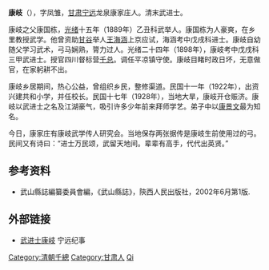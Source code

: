 '''康岐'''（{{bd|1870年||1932年||Kang康}}），字凤雏，[[甘肃|甘肃]][[宁远|宁远]]龙泉康家庄人。清末武进士。

康岐之父康国栋，[[光绪|光绪]]十五年（1889年）乙丑科武举人。康国栋为人豪爽，在乡里教授武学。他曾资助[[甘谷|甘谷]]举人[[王海涵|王海涵]]上京应试，海涵考中戊戌科进士。康岐自幼随父学习武术，弓马娴熟，膂力过人。光绪二十四年（1898年），康岐考中戊戌科三甲武进士。授官四川督标营[[千总|千总]]。调任平凉镇守使。康岐目睹时政日坏，无意做官，在家躬耕不出。

康岐乡居期间，热心公益，曾组织乡民，整修渠道。民国十一年（1922年），出资兴建共和小学，并任校长。民国十七年（1928年），当地大旱，康岐开仓赈济。康岐以武进士之名及江湖豪气，吸引许多少年前来拜师学艺。弟子中以[[康景文|康景文]]最为知名。

今日，康家庄有康岐武学传人研究会。当地保存两张据传是康岐生前使用过的弓。民间又有诗曰：“进士万民颂，武留天地间。辈辈有高手，代代出英贤。”

==参考资料==
*武山縣誌編纂委員會編，《武山縣誌》，陝西人民出版社，2002年6月第1版.

==外部链接==
*[http://vip.book.sina.com.cn/book/chapter_155967_108862.html 武进士康岐] {{Wayback|url=http://vip.book.sina.com.cn/book/chapter_155967_108862.html |date=20190822083038 }} 宁远纪事


{{光緒二十四年戊戌科武殿試金榜}}
{{DEFAULTSORT:Kang康}}
[[Category:清朝千總|Category:清朝千總]]
[[Category:甘肃人|Category:甘肃人]]
[[Category:康姓|Qi]]